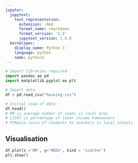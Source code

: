 ```yaml
---
jupyter:
  jupytext:
    text_representation:
      extension: .Rmd
      format_name: rmarkdown
      format_version: '1.2'
      jupytext_version: 1.6.0
  kernelspec:
    display_name: Python 3
    language: python
    name: python3
---
```


```python
# Import libraries required
import pandas as pd
import matplotlib.pyplot as plt
```

```python
# Import data
df = pd.read_csv("housing.csv")
```

```python
# Initial view of data
df.head()
# RM is average number of rooms in local area
# LSTAT is percentage of lower income homeowners
# PTRatio ratio of students to teachers in local schools
```

## Visualisation

```python

df.plot(x ='RM', y='MEDV', kind = 'scatter')
plt.show()
```

```python

```
